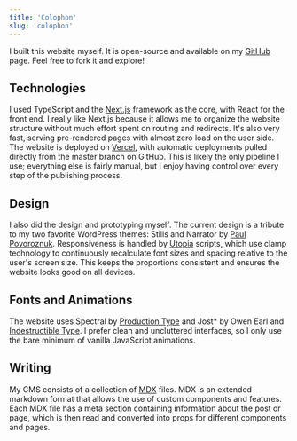 ```yaml
---
title: 'Colophon'
slug: 'colophon'
---
```


I built this website myself. It is open-source and available on my
[GitHub](https://github.com/eagrigorev/eagrigorev-website) page. Feel free to
fork it and explore!

## Technologies

I used TypeScript and the [Next.js](https://nextjs.org/) framework as the core,
with React for the front end. I really like Next.js because it allows me to
organize the website structure without much effort spent on routing and
redirects. It's also very fast, serving pre-rendered pages with almost zero load
on the user side. The website is deployed on [Vercel](https://vercel.com/), with
automatic deployments pulled directly from the master branch on GitHub. This is
likely the only pipeline I use; everything else is fairly manual, but I enjoy
having control over every step of the publishing process.

## Design

I also did the design and prototyping myself. The current design is a tribute to
my two favorite WordPress themes: Stills and Narrator by
[Paul Povoroznuk](https://www.instagram.com/ppovoroznuk/). Responsiveness is
handled by [Utopia](https://utopia.fyi/) scripts, which use clamp technology to
continuously recalculate font sizes and spacing relative to the user's screen
size. This keeps the proportions consistent and ensures the website looks good
on all devices.

## Fonts and Animations

The website uses Spectral by [Production Type](https://productiontype.com/) and
Jost\* by Owen Earl and
[Indestructible Type](https://indestructibletype.com/Home.html). I prefer clean
and uncluttered interfaces, so I only use the bare minimum of vanilla JavaScript
animations.

## Writing

My CMS consists of a collection of [MDX](https://mdxjs.com/) files. MDX is an
extended markdown format that allows the use of custom components and features.
Each MDX file has a meta section containing information about the post or page,
which is then read and converted into props for different components and pages.
